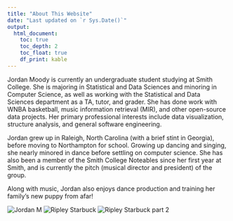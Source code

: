 ```yaml
---
title: "About This Website"
date: "Last updated on `r Sys.Date()`"
output:
  html_document:
    toc: true
    toc_depth: 2
    toc_float: true
    df_print: kable
---
```


Jordan Moody is currently an undergraduate student studying at Smith College. She is majoring in Statistical and Data Sciences and minoring in Computer Science, as well as working with the Statistical and Data Sciences department as a TA, tutor, and grader. She has done work with WNBA basketball, music information retrieval (MIR), and other open-source data projects. Her primary professional interests include data visualization, structure analysis, and general software engineering.

Jordan grew up in Raleigh, North Carolina (with a brief stint in Georgia), before moving to Northampton for school. Growing up dancing and singing, she nearly minored in dance before settling on computer science. She has also been a member of the Smith College Noteables since her first year at Smith, and is currently the pitch (musical director and president) of the group. 

Along with music, Jordan also enjoys dance production and training her family's new puppy from afar!

![Jordan M](images/IMG_7830.JPG)
![Ripley Starbuck](images/rip.jpg)
![Ripley Starbuck part 2](images/ripley.png)

